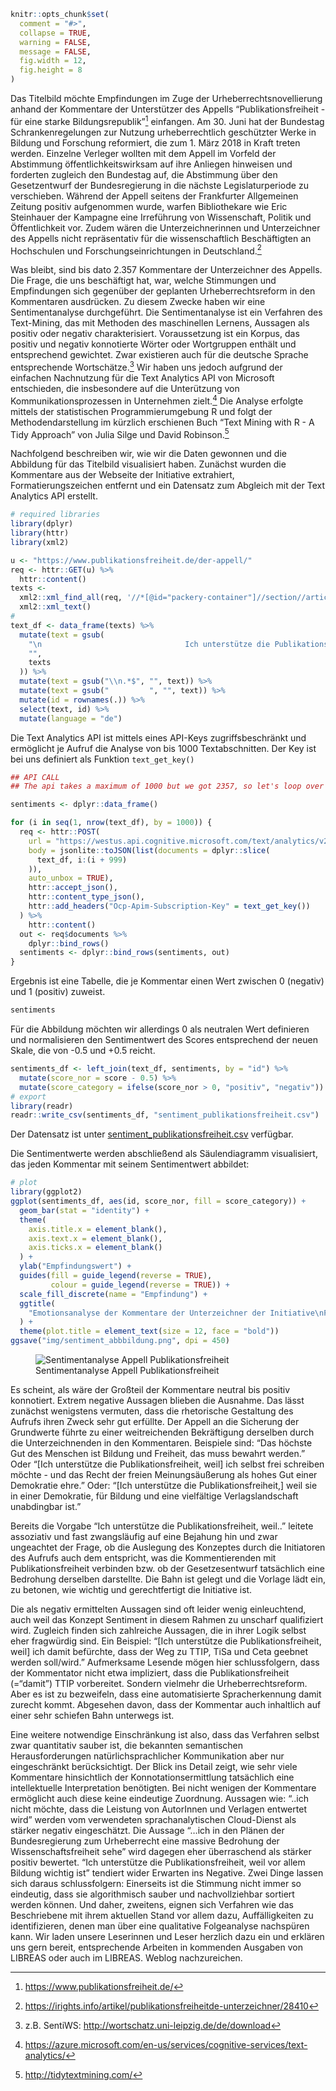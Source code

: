 ```r
knitr::opts_chunk$set(
  comment = "#>",
  collapse = TRUE,
  warning = FALSE,
  message = FALSE,
  fig.width = 12,
  fig.height = 8
)
```

Das Titelbild möchte Empfindungen im Zuge der Urheberrechtsnovellierung anhand der Kommentare der Unterstützer des Appells "Publikationsfreiheit - für eine starke Bildungsrepublik"[^1] einfangen. Am 30. Juni hat der Bundestag Schrankenregelungen zur Nutzung urheberrechtlich geschützter Werke in Bildung und Forschung reformiert, die zum 1. März 2018 in Kraft treten werden. Einzelne Verleger wollten mit dem Appell im Vorfeld der Abstimmung öffentlichkeitswirksam auf ihre Anliegen hinweisen und forderten zugleich den Bundestag auf, die Abstimmung über den Gesetzentwurf der Bundesregierung in die nächste Legislaturperiode zu verschieben. Während der Appell seitens der Frankfurter Allgemeinen Zeitung positiv aufgenommen wurde, warfen Bibliothekare wie Eric Steinhauer der Kampagne eine Irreführung von Wissenschaft, Politik und Öffentlichkeit vor. Zudem wären die Unterzeichnerinnen und Unterzeichner des Appells nicht repräsentativ für die wissenschaftlich Beschäftigten an Hochschulen und Forschungseinrichtungen in Deutschland.[^2]

Was bleibt, sind bis dato 2.357 Kommentare der Unterzeichner des Appells. Die Frage, die uns beschäftigt hat, war, welche Stimmungen und Empfindungen sich gegenüber der geplanten Urheberrechtsreform in den Kommentaren ausdrücken. Zu diesem Zwecke haben wir eine Sentimentanalyse durchgeführt. Die Sentimentanalyse ist ein Verfahren des Text-Mining, das mit Methoden des maschinellen Lernens, Aussagen als positiv oder negativ charakterisiert. Voraussetzung ist ein Korpus, das positiv und negativ konnotierte Wörter oder Wortgruppen enthält und entsprechend gewichtet. Zwar existieren auch für die deutsche Sprache entsprechende Wortschätze.[^3] Wir haben uns jedoch aufgrund der einfachen Nachnutzung für die Text Analytics API von Microsoft entschieden, die insbesondere auf die Unterützung von Kommunikationsprozessen in Unternehmen zielt.[^4] Die Analyse erfolgte mittels der statistischen Programmierumgebung R und folgt der Methodendarstellung im kürzlich erschienen Buch "Text Mining with R - A Tidy Approach" von Julia Silge und David Robinson.[^5]

Nachfolgend beschreiben wir, wie wir die Daten gewonnen und die Abbildung für das Titelbild visualisiert haben. Zunächst wurden die Kommentare aus der Webseite der Initiative extrahiert, Formatierungszeichen entfernt und ein Datensatz zum Abgleich mit der Text Analytics API erstellt.

```r
# required libraries
library(dplyr)
library(httr)
library(xml2)

u <- "https://www.publikationsfreiheit.de/der-appell/"
req <- httr::GET(u) %>%
  httr::content()
texts <-
  xml2::xml_find_all(req, '//*[@id="packery-container"]//section//article') %>%
  xml2::xml_text()
#
text_df <- data_frame(texts) %>%
  mutate(text = gsub(
    "\n                                Ich unterstütze die Publikationsfreiheit, weil ...\n",
    "",
    texts
  )) %>%
  mutate(text = gsub("\\n.*$", "", text)) %>%
  mutate(text = gsub("         ", "", text)) %>%
  mutate(id = rownames(.)) %>%
  select(text, id) %>%
  mutate(language = "de")
```


Die Text Analytics API ist mittels eines API-Keys zugriffsbeschränkt und ermöglicht je Aufruf die Analyse von bis 1000 Textabschnitten. Der Key ist bei uns definiert als Funktion `text_get_key()`

```r
## API CALL
## The api takes a maximum of 1000 but we got 2357, so let's loop over the data

sentiments <- dplyr::data_frame()

for (i in seq(1, nrow(text_df), by = 1000)) {
  req <- httr::POST(
    url = "https://westus.api.cognitive.microsoft.com/text/analytics/v2.0/sentiment",
    body = jsonlite::toJSON(list(documents = dplyr::slice(
      text_df, i:(i + 999)
    )),
    auto_unbox = TRUE),
    httr::accept_json(),
    httr::content_type_json(),
    httr::add_headers("Ocp-Apim-Subscription-Key" = text_get_key())
  ) %>%
    httr::content()
  out <- req$documents %>%
    dplyr::bind_rows()
  sentiments <- dplyr::bind_rows(sentiments, out)
}
```

Ergebnis ist eine Tabelle, die je Kommentar einen Wert zwischen 0 (negativ) und  1 (positiv) zuweist.

```r
sentiments
```

Für die Abbildung möchten wir allerdings 0 als neutralen Wert definieren und normalisieren den Sentimentwert des Scores entsprechend der neuen Skale, die von -0.5 und +0.5 reicht.


```r
sentiments_df <- left_join(text_df, sentiments, by = "id") %>%
  mutate(score_nor = score - 0.5) %>%
  mutate(score_category = ifelse(score_nor > 0, "positiv", "negativ"))
# export
library(readr)
readr::write_csv(sentiments_df, "sentiment_publikationsfreiheit.csv")
```

Der Datensatz ist unter [sentiment_publikationsfreiheit.csv](sentiment_publikationsfreiheit.csv) verfügbar.

Die Sentimentwerte werden abschließend als Säulendiagramm visualisiert, das jeden Kommentar mit seinem Sentimentwert abbildet:

```r
# plot
library(ggplot2)
ggplot(sentiments_df, aes(id, score_nor, fill = score_category)) +
  geom_bar(stat = "identity") +
  theme(
    axis.title.x = element_blank(),
    axis.text.x = element_blank(),
    axis.ticks.x = element_blank()
  ) +
  ylab("Empfindungswert") +
  guides(fill = guide_legend(reverse = TRUE),
         colour = guide_legend(reverse = TRUE)) +
  scale_fill_discrete(name = "Empfindung") +
  ggtitle(
    "Emotionsanalyse der Kommentare der Unterzeichner der Initiative\nPublikationsfreiheit für bessere Bildung"
  ) +
  theme(plot.title = element_text(size = 12, face = "bold"))
ggsave("img/sentiment_abbbildung.png", dpi = 450)
```

![Sentimentanalyse Appell Publikationsfreiheit](img/sentiment_abbbildung.png)

Es scheint, als wäre der Großteil der Kommentare neutral bis positiv konnotiert. Extrem negative Aussagen blieben die Ausnahme.  Das lässt zunächst wenigstens vermuten, dass die rhetorische Gestaltung des Aufrufs ihren Zweck sehr gut erfüllte. Der Appell an die Sicherung der Grundwerte führte zu einer weitreichenden Bekräftigung derselben durch die Unterzeichnenden in den Kommentaren.  Beispiele sind: "Das höchste Gut des Menschen ist Bildung und Freiheit, das muss bewahrt werden.” Oder  "[Ich unterstütze die Publikationsfreiheit, weil] ich selbst frei schreiben möchte - und das Recht der freien Meinungsäußerung als hohes Gut einer Demokratie ehre.” Oder: "[Ich unterstütze die Publikationsfreiheit,] weil sie in einer Demokratie, für Bildung und eine vielfältige Verlagslandschaft unabdingbar ist." 

Bereits die Vorgabe "Ich unterstütze die Publikationsfreiheit, weil.." leitete assoziativ und fast zwangsläufig auf eine Bejahung hin und zwar ungeachtet der Frage, ob die Auslegung des Konzeptes durch die Initiatoren des Aufrufs auch dem entspricht, was die Kommentierenden mit Publikationsfreiheit verbinden bzw. ob der Gesetzesentwurf tatsächlich eine Bedrohung derselben darstellte. Die Bahn ist gelegt und die Vorlage lädt ein, zu betonen, wie wichtig und gerechtfertigt die Initiative ist.

Die als negativ ermittelten Aussagen sind oft leider wenig einleuchtend, auch weil das Konzept Sentiment in diesem Rahmen zu unscharf qualifiziert wird. Zugleich finden sich zahlreiche Aussagen, die in ihrer Logik selbst eher fragwürdig sind. Ein Beispiel: "[Ich unterstütze die Publikationsfreiheit, weil] ich damit befürchte, dass der Weg zu TTIP, TiSa und Ceta geebnet werden soll/wird." Aufmerksame Lesende mögen hier schlussfolgern, dass der Kommentator nicht etwa impliziert, dass die Publikationsfreiheit (="damit") TTIP vorbereitet. Sondern vielmehr die Urheberrechtsreform. Aber es ist zu bezweifeln, dass eine automatisierte Spracherkennung damit zurecht kommt. Abgesehen davon, dass der Kommentar auch inhaltlich auf einer sehr schiefen Bahn unterwegs ist.

Eine weitere notwendige Einschränkung ist also, dass das Verfahren selbst zwar quantitativ sauber ist, die bekannten semantischen Herausforderungen natürlichsprachlicher Kommunikation aber nur eingeschränkt berücksichtigt. Der Blick ins Detail zeigt, wie sehr viele Kommentare hinsichtlich der Konnotationsermittlung tatsächlich eine intellektuelle Interpretation benötigten. Bei nicht wenigen der Kommentare ermöglicht auch diese keine eindeutige Zuordnung. Aussagen wie: "..ich nicht möchte, dass die Leistung von AutorInnen und Verlagen entwertet wird" werden vom verwendeten sprachanalytischen Cloud-Dienst als stärker negativ eingeschätzt.  Die Aussage "...ich in den Plänen der Bundesregierung zum Urheberrecht eine massive Bedrohung der Wissenschaftsfreiheit sehe" wird dagegen eher überraschend als stärker positiv bewertet. "Ich unterstütze die Publikationsfreiheit, weil vor allem Bildung wichtig ist" tendiert wider Erwarten ins Negative.  Zwei Dinge lassen sich daraus schlussfolgern: Einerseits ist die Stimmung nicht immer so eindeutig, dass sie algorithmisch sauber und nachvollziehbar sortiert werden können. Und daher, zweitens, eignen sich Verfahren wie das Beschriebene mit ihrem aktuellen Stand vor allem dazu, Auffälligkeiten zu identifizieren, denen man über eine qualitative Folgeanalyse nachspüren kann. Wir laden unsere Leserinnen und Leser herzlich dazu ein und erklären uns gern bereit, entsprechende Arbeiten in kommenden Ausgaben von LIBREAS oder auch im LIBREAS. Weblog nachzureichen.


[^1]: <https://www.publikationsfreiheit.de/>

[^2]: <https://irights.info/artikel/publikationsfreiheitde-unterzeichner/28410>

[^3]: z.B. SentiWS: <http://wortschatz.uni-leipzig.de/de/download>

[^4]: <https://azure.microsoft.com/en-us/services/cognitive-services/text-analytics/>

[^5]: <http://tidytextmining.com/>

